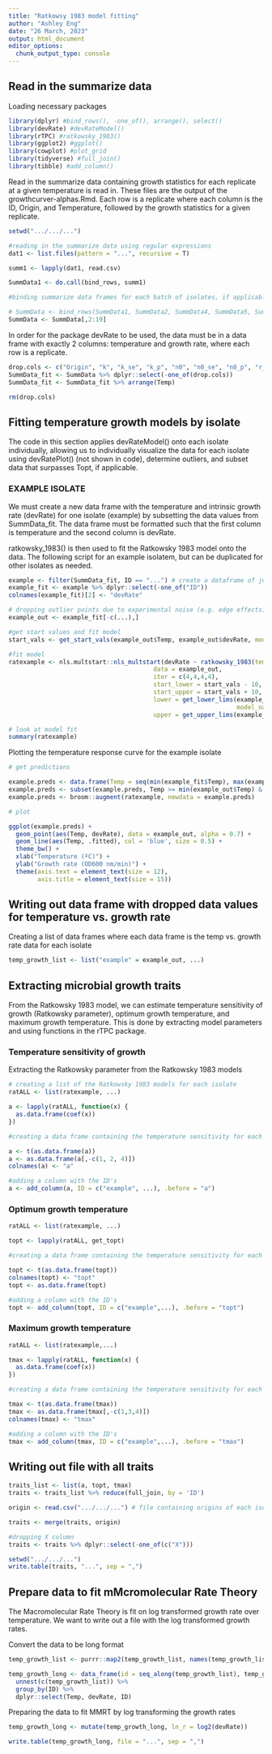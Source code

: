 ```yaml
---
title: "Ratkowsy 1983 model fitting"
author: "Ashley Eng"
date: "26 March, 2023"
output: html_document
editor_options: 
  chunk_output_type: console
---
```


## Read in the summarize data

Loading necessary packages
```r
library(dplyr) #bind_rows(), -one_of(), arrange(), select()
library(devRate) #devRateModel()
library(rTPC) #ratkowsky_1983()
library(ggplot2) #ggplot()
library(cowplot) #plot_grid
library(tidyverse) #full_join()
library(tibble) #add_column()
```

Read in the summarize data containing growth statistics for each replicate at a given temperature is read in. These files are the output of the growthcurver-alphas.Rmd.  Each row is a replicate where each column is the ID, Origin, and Temperature, followed by the growth statistics for a given replicate.

```r
setwd(".../.../...")

#reading in the summarize data using regular expressions
dat1 <- list.files(pattern = "...", recursive = T)

summ1 <- lapply(dat1, read.csv)

SummData1 <- do.call(bind_rows, summ1)

#binding summarize data frames for each batch of isolates, if applicable

# SummData <- bind_rows(SummData1, SummData2, SummData4, SummData5, SummData6)
SummData <- SummData[,2:19]
```

In order for the package devRate to be used, the data must be in a data frame with exactly 2 columns: temperature and growth rate, where each row is a replicate.

```r
drop.cols <- c("Origin", "k", "k_se", "k_p", "n0", "n0_se", "n0_p", "r_se", "r_p", "sigma", "df", "t_mid", "t_gen", "auc_l", "auc_e")
SummData_fit <- SummData %>% dplyr::select(-one_of(drop.cols))
SummData_fit <- SummData_fit %>% arrange(Temp)

rm(drop.cols)
```

## Fitting temperature growth models by isolate

The code in this section applies devRateModel() onto each isolate individually, allowing us to individually visualize the data for each isolate using devRatePlot() (not shown in code), determine outliers, and subset data that surpasses Topt, if applicable.

### EXAMPLE ISOLATE

We must create a new data frame with the temperature and intrinsic growth rate (devRate) for one isolate (example) by subsetting the data values from SummData_fit. The data frame must be formatted such that the first column is temperature and the second column is devRate.

ratkowsky_1983() is then used to fit the Ratkowsky 1983 model onto the data. The following script for an example isolatem, but can be duplicated for other isolates as needed.

```r
example <- filter(SummData_fit, ID == "...") # create a dataframe of just the isolate of interest
example_fit <- example %>% dplyr::select(-one_of("ID"))
colnames(example_fit)[2] <- "devRate"

# dropping outlier points due to experimental noise (e.g. edge effects)
example_out <- example_fit[-c(...),]
```

```r
#get start values and fit model
start_vals <- get_start_vals(example_out$Temp, example_out$devRate, model_name = 'ratkowsky_1983')

#fit model
ratexample <- nls.multstart::nls_multstart(devRate ~ ratkowsky_1983(temp = Temp, tmin, tmax, a, b), 
                                        data = example_out, 
                                        iter = c(4,4,4,4),
                                        start_lower = start_vals - 10,
                                        start_upper = start_vals + 10,
                                        lower = get_lower_lims(example_out$Temp, example_out$devRate,
                                                               model_name = 'ratkowsky_1983'),
                                        upper = get_upper_lims(example_out$Temp, example_out$devRate, model_name = 'ratkowsky_1983'), supp_errors = 'Y',convergence_count = FALSE)

# look at model fit
summary(ratexample)
```

Plotting the temperature response curve for the example isolate
```r
# get predictions

example.preds <- data.frame(Temp = seq(min(example_fit$Temp), max(example_fit$Temp), length.out = 100))
example.preds <- subset(example.preds, Temp >= min(example_out$Temp) & Temp <= max(example_out$Temp))
example.preds <- broom::augment(ratexample, newdata = example.preds)

# plot

ggplot(example.preds) +
  geom_point(aes(Temp, devRate), data = example_out, alpha = 0.7) +
  geom_line(aes(Temp, .fitted), col = 'blue', size = 0.5) +
  theme_bw() +
  xlab("Temperature (ºC)") +
  ylab("Growth rate (OD600 nm/min)") +
  theme(axis.text = element_text(size = 12),
        axis.title = element_text(size = 15))
```

## Writing out data frame with dropped data values for temperature vs. growth rate

Creating a list of data frames where each data frame is the temp vs. growth rate data for each isolate
```r
temp_growth_list <- list("example" = example_out, ...)
```

## Extracting microbial growth traits

From the Ratkowsky 1983 model, we can estimate temperature sensitivity of growth (Ratkowsky parameter), optimum growth temperature, and maximum growth temperature. This is done by extracting model parameters and using functions in the rTPC package.

### Temperature sensitivity of growth

Extracting the Ratkowsky parameter from the Ratkowsky 1983 models

```r
# creating a list of the Ratkowsky 1983 models for each isolate
ratALL <- list(ratexample, ...) 

a <- lapply(ratALL, function(x) {
  as.data.frame(coef(x))
})

#creating a data frame containing the temperature sensitivity for each isolate

a <- t(as.data.frame(a))
a <- as.data.frame(a[,-c(1, 2, 4)])
colnames(a) <- "a"

#adding a column with the ID's
a <- add_column(a, ID = c("example", ...), .before = "a")
```

### Optimum growth temperature


```r
ratALL <- list(ratexample, ...) 

topt <- lapply(ratALL, get_topt)

#creating a data frame containing the temperature sensitivity for each isolate

topt <- t(as.data.frame(topt))
colnames(topt) <- "topt"
topt <- as.data.frame(topt)

#adding a column with the ID's
topt <- add_column(topt, ID = c("example",...), .before = "topt")
```

### Maximum growth temperature

```r
ratALL <- list(ratexample,...) 

tmax <- lapply(ratALL, function(x) {
  as.data.frame(coef(x))
})

#creating a data frame containing the temperature sensitivity for each isolate

tmax <- t(as.data.frame(tmax))
tmax <- as.data.frame(tmax[,-c(1,3,4)])
colnames(tmax) <- "tmax"

#adding a column with the ID's
tmax <- add_column(tmax, ID = c("example",...), .before = "tmax")
```

## Writing out file with all traits

```r
traits_list <- list(a, topt, tmax)
traits <- traits_list %>% reduce(full_join, by = 'ID')

origin <- read.csv(".../.../...") # file containing origins of each isolate

traits <- merge(traits, origin)

#dropping X column
traits <- traits %>% dplyr::select(-one_of(c("X")))
```

```r
setwd(".../.../...")
write.table(traits, "...", sep = ",")
```

## Prepare data to fit mMcromolecular Rate Theory

The Macromolecular Rate Theory is fit on log transformed growth rate over temperature. We want to write out a file with the log transformed growth rates.

Convert the data to be long format
```r
temp_growth_list <- purrr::map2(temp_growth_list, names(temp_growth_list), ~ mutate(.x, ID = .y))

temp_growth_long <- data_frame(id = seq_along(temp_growth_list), temp_growth_list) %>%
  unnest(c(temp_growth_list)) %>%
  group_by(ID) %>%
  dplyr::select(Temp, devRate, ID)
```

Preparing the data to fit MMRT by log transforming the growth rates
```r
temp_growth_long <- mutate(temp_growth_long, ln_r = log2(devRate))
```

```r
write.table(temp_growth_long, file = "...", sep = ",")
```
